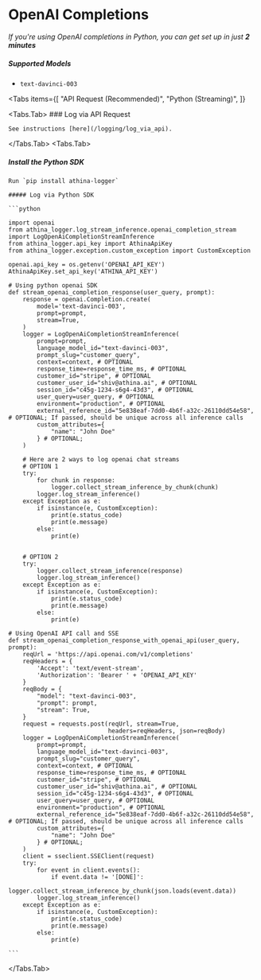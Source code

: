 
# OpenAI Completions

_If you're using OpenAI completions in Python, you can get set up in just **2 minutes**_

##### Supported Models

- `text-davinci-003`

<Tabs
  items={[
    "API Request (Recommended)",
    "Python (Streaming)",
  ]}
>
  <Tabs.Tab>
    ### Log via API Request

    See instructions [here](/logging/log_via_api).

  </Tabs.Tab>
  <Tabs.Tab>
  ##### Install the Python SDK

    Run `pip install athina-logger`

    ##### Log via Python SDK

    ```python

    import openai
    from athina_logger.log_stream_inference.openai_completion_stream import LogOpenAiCompletionStreamInference
    from athina_logger.api_key import AthinaApiKey
    from athina_logger.exception.custom_exception import CustomException

    openai.api_key = os.getenv('OPENAI_API_KEY')
    AthinaApiKey.set_api_key('ATHINA_API_KEY')

    # Using python openai SDK
    def stream_openai_completion_response(user_query, prompt):
    	response = openai.Completion.create(
    		model='text-davinci-003',
    		prompt=prompt,
    		stream=True,
    	)
    	logger = LogOpenAiCompletionStreamInference(
    		prompt=prompt,
    		language_model_id="text-davinci-003",
    		prompt_slug="customer_query",
    		context=context, # OPTIONAL
    		response_time=response_time_ms, # OPTIONAL
    		customer_id="stripe", # OPTIONAL
    		customer_user_id="shiv@athina.ai", # OPTIONAL
    		session_id="c45g-1234-s6g4-43d3", # OPTIONAL
    		user_query=user_query, # OPTIONAL
    		environment="production", # OPTIONAL
    		external_reference_id="5e838eaf-7dd0-4b6f-a32c-26110dd54e58", # OPTIONAL; If passed, should be unique across all inference calls
			custom_attributes={
                "name": "John Doe"
            } # OPTIONAL;  
    	)

    	# Here are 2 ways to log openai chat streams
    	# OPTION 1
    	try:
    		for chunk in response:
    			logger.collect_stream_inference_by_chunk(chunk)
    		logger.log_stream_inference()
    	except Exception as e:
    		if isinstance(e, CustomException):
    			print(e.status_code)
    			print(e.message)
    		else:
    			print(e)


    	# OPTION 2
    	try:
    		logger.collect_stream_inference(response)
    		logger.log_stream_inference()
    	except Exception as e:
    		if isinstance(e, CustomException):
    			print(e.status_code)
    			print(e.message)
    		else:
    			print(e)

    # Using OpenAI API call and SSE
    def stream_openai_completion_response_with_openai_api(user_query, prompt):
    	reqUrl = 'https://api.openai.com/v1/completions'
    	reqHeaders = {
    		'Accept': 'text/event-stream',
    		'Authorization': 'Bearer ' + 'OPENAI_API_KEY'
    	}
    	reqBody = {
    		"model": "text-davinci-003",
    		"prompt": prompt,
    		"stream": True,
    	}
    	request = requests.post(reqUrl, stream=True,
    							headers=reqHeaders, json=reqBody)
    	logger = LogOpenAiCompletionStreamInference(
    		prompt=prompt,
    		language_model_id="text-davinci-003",
    		prompt_slug="customer_query",
    		context=context, # OPTIONAL
    		response_time=response_time_ms, # OPTIONAL
    		customer_id="stripe", # OPTIONAL
    		customer_user_id="shiv@athina.ai", # OPTIONAL
    		session_id="c45g-1234-s6g4-43d3", # OPTIONAL
    		user_query=user_query, # OPTIONAL
    		environment="production", # OPTIONAL
    		external_reference_id="5e838eaf-7dd0-4b6f-a32c-26110dd54e58", # OPTIONAL; If passed, should be unique across all inference calls
			custom_attributes={
                "name": "John Doe"
            } # OPTIONAL;  
    	)
    	client = sseclient.SSEClient(request)
    	try:
    		for event in client.events():
    			if event.data != '[DONE]':
    				logger.collect_stream_inference_by_chunk(json.loads(event.data))
    		logger.log_stream_inference()
    	except Exception as e:
    		if isinstance(e, CustomException):
    			print(e.status_code)
    			print(e.message)
    		else:
    			print(e)

    ```

  </Tabs.Tab>
</Tabs>
